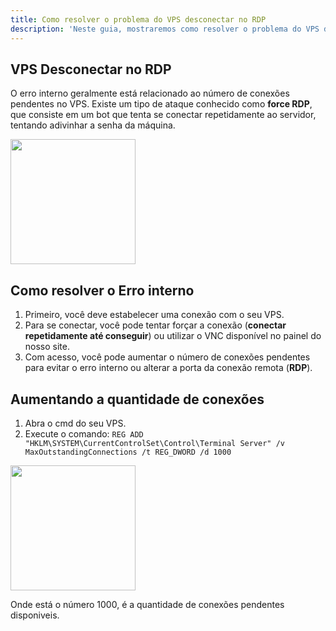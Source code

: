 ```yaml
---
title: Como resolver o problema do VPS desconectar no RDP
description: 'Neste guia, mostraremos como resolver o problema do VPS desconectar no RDP.'
---
```


## VPS Desconectar no RDP

O erro interno geralmente está relacionado ao número de conexões pendentes no VPS. Existe um tipo de ataque conhecido como **force RDP**, que consiste em um bot que tenta se conectar repetidamente ao servidor, tentando adivinhar a senha da máquina.

<img height="200" src="/images/vps/erro-interno/erro-interno.png" />

## Como resolver o Erro interno

1. Primeiro, você deve estabelecer uma conexão com o seu VPS.
2. Para se conectar, você pode tentar forçar a conexão (**conectar repetidamente até conseguir**) ou utilizar o VNC disponível no painel do nosso site.
3. Com acesso, você pode aumentar o número de conexões pendentes para evitar o erro interno ou alterar a porta da conexão remota (**RDP**).

## Aumentando a quantidade de conexões

1. Abra o cmd do seu VPS.
2. Execute o comando: ``REG ADD "HKLM\SYSTEM\CurrentControlSet\Control\Terminal Server" /v MaxOutstandingConnections /t REG_DWORD /d 1000``

<img height="200" src="/images/vps/erro-interno/cmd-vps.png" />

<Note>Onde está o número 1000, é a quantidade de conexões pendentes disponiveis.</Note>